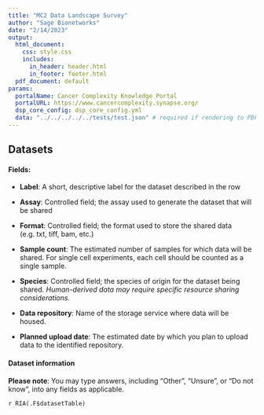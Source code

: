 ```yaml
---
title: "MC2 Data Landscape Survey"
author: "Sage Bionetworks"
date: "2/14/2023"
output:
  html_document:
    css: style.css
    includes:
      in_header: header.html
      in_footer: footer.html
  pdf_document: default
params:
  portalName: Cancer Complexity Knowledge Portal
  portalURL: https://www.cancercomplexity.synapse.org/
  dsp_core_config: dsp_core_config.yml
  data: "../../../../../tests/test.json" # required if rendering to PDF
---
```


## Datasets
#### Fields:
- **Label**: A short, descriptive label for the dataset described in the row

- **Assay**: Controlled field; the assay used to generate the dataset that will be shared

- **Format**: Controlled field; the format used to store the shared data (e.g. txt, tiff, bam, etc.)

- **Sample count**: The estimated number of samples for which data will be shared. For single cell experiments, each cell should be counted as a single sample.

- **Species**: Controlled field; the species of origin for the dataset being shared. _Human-derived data may require specific resource sharing considerations._

- **Data repository**: Name of the storage service where data will be housed.

- **Planned upload date**: The estimated date by which you plan to upload data to the identified repository.

<!-- Deposit table starts here -->
#### Dataset information {#deposits}

**Please note**: You may type answers, including "Other", "Unsure", or "Do not know", into any fields as applicable.

`r RIA(.F$datasetTable)`
